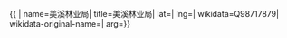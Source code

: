 {{ {{{1|PRC admin/showdata}}}|
name=美溪林业局|
title=美溪林业局|
lat=|
lng=|
wikidata=Q98717879|
wikidata-original-name=|
arg={{{arg|}}}}}